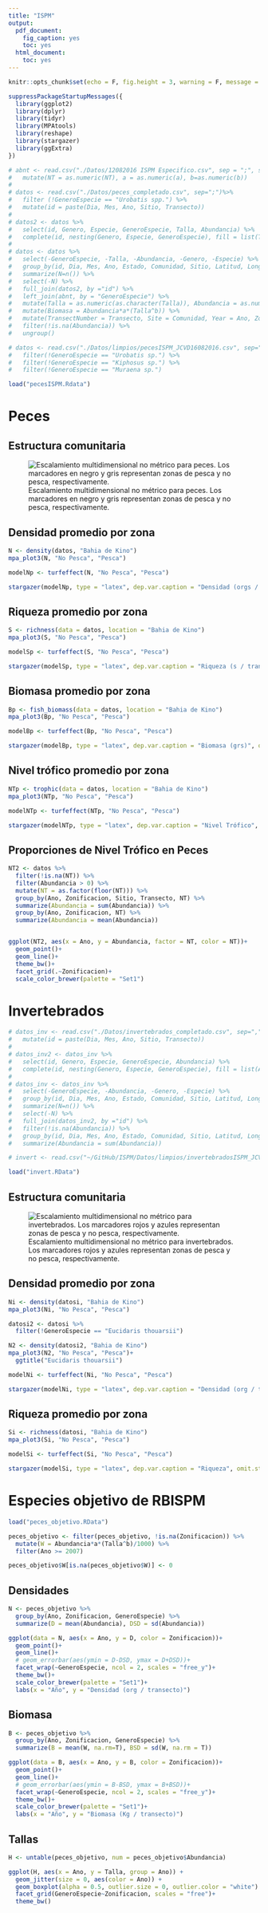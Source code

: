 ```yaml
---
title: "ISPM"
output:
  pdf_document:
    fig_caption: yes
    toc: yes
  html_document:
    toc: yes
---
```


```r
knitr::opts_chunk$set(echo = F, fig.height = 3, warning = F, message = F)
```

```r

suppressPackageStartupMessages({
  library(ggplot2)
  library(dplyr)
  library(tidyr)
  library(MPAtools)
  library(reshape)
  library(stargazer)
  library(ggExtra)
})

```

```r

# abnt <- read.csv("./Datos/12082016 ISPM Especifico.csv", sep = ";", stringsAsFactors = F) %>%
#   mutate(NT = as.numeric(NT), a = as.numeric(a), b=as.numeric(b))
# 
# datos <- read.csv("./Datos/peces_completado.csv", sep=";")%>%
#   filter (!GeneroEspecie == "Urobatis spp.") %>%
#   mutate(id = paste(Dia, Mes, Ano, Sitio, Transecto))
# 
# datos2 <- datos %>%
#   select(id, Genero, Especie, GeneroEspecie, Talla, Abundancia) %>%
#   complete(id, nesting(Genero, Especie, GeneroEspecie), fill = list(Talla = NA, Abundancia = 0))
# 
# datos <- datos %>%
#   select(-GeneroEspecie, -Talla, -Abundancia, -Genero, -Especie) %>%
#   group_by(id, Dia, Mes, Ano, Estado, Comunidad, Sitio, Latitud, Longitud, Habitat, Zonificacion, TipoProteccion, ANP, BuzoMonitor, HoraInicial, HoraFinal, ProfundidadInicial, ProfundidadFinal, Temperatura, Visibilidad, Corriente, Transecto) %>%
#   summarize(N=n()) %>%
#   select(-N) %>%
#   full_join(datos2, by ="id") %>%
#   left_join(abnt, by = "GeneroEspecie") %>%
#   mutate(Talla = as.numeric(as.character(Talla)), Abundancia = as.numeric(as.character(Abundancia))) %>%
#   mutate(Biomasa = Abundancia*a*(Talla^b)) %>%
#   mutate(TransectNumber = Transecto, Site = Comunidad, Year = Ano, Zone = Zonificacion, SizeClass = Talla) %>%
#   filter(!is.na(Abundancia)) %>%
#   ungroup()

# datos <- read.csv("./Datos/limpios/pecesISPM_JCVD16082016.csv", sep=";") %>%
#   filter(!GeneroEspecie == "Urobatis sp.") %>%
#   filter(!GeneroEspecie == "Kiphosus sp.") %>%
#   filter(!GeneroEspecie == "Muraena sp.")

load("pecesISPM.Rdata")

```

\clearpage

# Peces

## Estructura comunitaria

![Escalamiento multidimensional no métrico para peces. Los marcadores en negro y gris representan zonas de pesca y no pesca, respectivamente.](nMDS_peces.jpg)

\clearpage

## Densidad promedio por zona

```r

N <- density(datos, "Bahia de Kino")
mpa_plot3(N, "No Pesca", "Pesca")


```

```r

modelNp <- turfeffect(N, "No Pesca", "Pesca")

stargazer(modelNp, type = "latex", dep.var.caption = "Densidad (orgs / transecto)", omit.stat = c("n"), title = "Modelos lineales describiendo cambios en las densidades promedio por zona.", column.labels = c("Pesca", "Reserva"), covariate.labels = c("Año", "Zona"), report = "vct*", single.row = TRUE)

```

\clearpage

## Riqueza promedio por zona

```r

S <- richness(data = datos, location = "Bahia de Kino")
mpa_plot3(S, "No Pesca", "Pesca")

```

```r

modelSp <- turfeffect(S, "No Pesca", "Pesca")

stargazer(modelSp, type = "latex", dep.var.caption = "Riqueza (s / transecto)", omit.stat = c("n"), title = "Modelos lineales describiendo cambios en las densidades promedio por zona.", column.labels = c("Pesca", "Reserva"), covariate.labels = c("Año", "Zona"), report = "vct*", single.row = TRUE)

```

\clearpage

## Biomasa promedio por zona

```r

Bp <- fish_biomass(data = datos, location = "Bahia de Kino")
mpa_plot3(Bp, "No Pesca", "Pesca")

```

```r

modelBp <- turfeffect(Bp, "No Pesca", "Pesca")

stargazer(modelBp, type = "latex", dep.var.caption = "Biomasa (grs)", omit.stat = c("rsq", "n"), title = "Modelos lineales describiendo cambios en las densidades promedio por zona.", column.labels = c("Pesca", "Reserva"), covariate.labels = c("Año", "Zona"), report = "vct*", single.row = TRUE)

```

\clearpage

## Nivel trófico promedio por zona

```r

NTp <- trophic(data = datos, location = "Bahia de Kino")
mpa_plot3(NTp, "No Pesca", "Pesca")

```

```r

modelNTp <- turfeffect(NTp, "No Pesca", "Pesca")

stargazer(modelNTp, type = "latex", dep.var.caption = "Nivel Trófico", omit.stat = c("rsq", "n"), title = "Modelos lineales describiendo cambios en las densidades promedio por zona.", column.labels = c("Pesca", "Reserva"), covariate.labels = c("Año"), report = "vct*", single.row = TRUE)

```


## Proporciones de Nivel Trófico en Peces

```r

NT2 <- datos %>%
  filter(!is.na(NT)) %>%
  filter(Abundancia > 0) %>%
  mutate(NT = as.factor(floor(NT))) %>%
  group_by(Ano, Zonificacion, Sitio, Transecto, NT) %>%
  summarize(Abundancia = sum(Abundancia)) %>%
  group_by(Ano, Zonificacion, NT) %>%
  summarize(Abundancia = mean(Abundancia))


ggplot(NT2, aes(x = Ano, y = Abundancia, factor = NT, color = NT))+
  geom_point()+
  geom_line()+
  theme_bw()+
  facet_grid(.~Zonificacion)+
  scale_color_brewer(palette = "Set1")

```


\clearpage

# Invertebrados

```r

# datos_inv <- read.csv("./Datos/invertebrados_completado.csv", sep=",")%>%
#   mutate(id = paste(Dia, Mes, Ano, Sitio, Transecto))
# 
# datos_inv2 <- datos_inv %>%
#   select(id, Genero, Especie, GeneroEspecie, Abundancia) %>%
#   complete(id, nesting(Genero, Especie, GeneroEspecie), fill = list(Abundancia = 0))
# 
# datos_inv <- datos_inv %>%
#   select(-GeneroEspecie, -Abundancia, -Genero, -Especie) %>%
#   group_by(id, Dia, Mes, Ano, Estado, Comunidad, Sitio, Latitud, Longitud, Habitat, Zonificacion, TipoProteccion, ANP, BuzoMonitor, HoraInicial, HoraFinal, ProfundidadInicial, ProfundidadFinal, Temperatura, Visibilidad, Corriente, Transecto) %>%
#   summarize(N=n()) %>%
#   select(-N) %>%
#   full_join(datos_inv2, by ="id") %>%
#   filter(!is.na(Abundancia)) %>%
#   group_by(id, Dia, Mes, Ano, Estado, Comunidad, Sitio, Latitud, Longitud, Habitat, Zonificacion, TipoProteccion, ANP, BuzoMonitor, HoraInicial, HoraFinal, ProfundidadInicial, ProfundidadFinal, Temperatura, Visibilidad, Corriente, Transecto, Genero, Especie, GeneroEspecie) %>%
#   summarize(Abundancia = sum(Abundancia))

# invert <- read.csv("~/GitHub/ISPM/Datos/limpios/invertebradosISPM_JCVD16082016.csv")

```

```r
load("invert.RData")
```

## Estructura comunitaria

![Escalamiento multidimensional no métrico para invertebrados. Los marcadores rojos y azules representan zonas de pesca y no pesca, respectivamente.](nMDS_inverts.jpg)

\clearpage

## Densidad promedio por zona

```r
Ni <- density(datosi, "Bahia de Kino")
mpa_plot3(Ni, "No Pesca", "Pesca")

```

```r
datosi2 <- datosi %>%
  filter(!GeneroEspecie == "Eucidaris thouarsii")

N2 <- density(datosi2, "Bahia de Kino")
mpa_plot3(N2, "No Pesca", "Pesca")+
  ggtitle("Eucidaris thouarsii")

```

```r

modelNi <- turfeffect(Ni, "No Pesca", "Pesca")

stargazer(modelNi, type = "latex", dep.var.caption = "Densidad (org / transecto)", omit.stat = c("rsq", "n"), title = "Modelos lineales describiendo cambios en las densidades promedio por zona.", column.labels = c("Pesca", "Reserva"), covariate.labels = c("Año", "Zona"), report = "vct*", single.row = TRUE)

```

\clearpage

## Riqueza promedio por zona

```r
Si <- richness(datosi, "Bahia de Kino")
mpa_plot3(Si, "No Pesca", "Pesca")

```

```r

modelSi <- turfeffect(Si, "No Pesca", "Pesca")

stargazer(modelSi, type = "latex", dep.var.caption = "Riqueza", omit.stat = c("rsq", "n"), title = "Modelos lineales describiendo cambios en las densidades promedio por zona.", column.labels = c("Pesca", "Reserva"), covariate.labels = c("Año", "Zona"), report = "vct*", single.row = TRUE)

```


# Especies objetivo de RBISPM

```r

load("peces_objetivo.RData")

peces_objetivo <- filter(peces_objetivo, !is.na(Zonificacion)) %>%
  mutate(W = Abundancia*a*(Talla^b)/1000) %>%
  filter(Ano >= 2007)

peces_objetivo$W[is.na(peces_objetivo$W)] <- 0

```

## Densidades

```r

N <- peces_objetivo %>%
  group_by(Ano, Zonificacion, GeneroEspecie) %>%
  summarize(D = mean(Abundancia), DSD = sd(Abundancia))

ggplot(data = N, aes(x = Ano, y = D, color = Zonificacion))+
  geom_point()+
  geom_line()+
  # geom_errorbar(aes(ymin = D-DSD, ymax = D+DSD))+
  facet_wrap(~GeneroEspecie, ncol = 2, scales = "free_y")+
  theme_bw()+
  scale_color_brewer(palette = "Set1")+
  labs(x = "Año", y = "Densidad (org / transecto)")

```

## Biomasa

```r

B <- peces_objetivo %>%
  group_by(Ano, Zonificacion, GeneroEspecie) %>%
  summarize(B = mean(W, na.rm=T), BSD = sd(W, na.rm = T))

ggplot(data = B, aes(x = Ano, y = B, color = Zonificacion))+
  geom_point()+
  geom_line()+
  # geom_errorbar(aes(ymin = B-BSD, ymax = B+BSD))+
  facet_wrap(~GeneroEspecie, ncol = 2, scales = "free_y")+
  theme_bw()+
  scale_color_brewer(palette = "Set1")+
  labs(x = "Año", y = "Biomasa (Kg / transecto)")

```

## Tallas

```r

H <- untable(peces_objetivo, num = peces_objetivo$Abundancia)

ggplot(H, aes(x = Ano, y = Talla, group = Ano)) +
  geom_jitter(size = 0, aes(color = Ano)) +
  geom_boxplot(alpha = 0.5, outlier.size = 0, outlier.color = "white") +
  facet_grid(GeneroEspecie~Zonificacion, scales = "free")+
  theme_bw()

```
